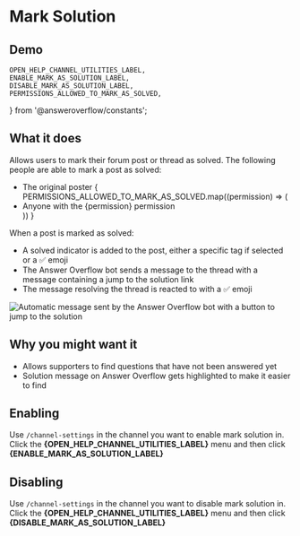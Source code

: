 # Mark Solution

## Demo


<ReactPlayer
	url="https://youtu.be/QggUf4YCTaA"
	controls
	muted
	loop
	style={ytVideoStyle}
/>

<TryLiveDemo />

	OPEN_HELP_CHANNEL_UTILITIES_LABEL,
	ENABLE_MARK_AS_SOLUTION_LABEL,
	DISABLE_MARK_AS_SOLUTION_LABEL,
	PERMISSIONS_ALLOWED_TO_MARK_AS_SOLVED,
} from '@answeroverflow/constants';

## What it does

Allows users to mark their forum post or thread as solved. The following people are able to mark a post as solved:

- The original poster
  {
  PERMISSIONS_ALLOWED_TO_MARK_AS_SOLVED.map((permission) => (
  <li>Anyone with the {permission} permission</li>
  )) }

When a post is marked as solved:

- A solved indicator is added to the post, either a specific tag if selected or a ✅ emoji
- The Answer Overflow bot sends a message to the thread with a message containing a jump to the solution link
- The message resolving the thread is reacted to with a ✅ emoji

![Automatic message sent by the Answer Overflow bot with a button to jump to the solution](/mark-solution-response-w-forum-post-guidelines.png)

## Why you might want it

- Allows supporters to find questions that have not been answered yet
- Solution message on Answer Overflow gets highlighted to make it easier to find

## Enabling

Use `/channel-settings` in the channel you want to enable mark solution in. Click the **{OPEN_HELP_CHANNEL_UTILITIES_LABEL}** menu and then click **{ENABLE_MARK_AS_SOLUTION_LABEL}**

## Disabling

Use `/channel-settings` in the channel you want to disable mark solution in. Click the **{OPEN_HELP_CHANNEL_UTILITIES_LABEL}** menu and then click **{DISABLE_MARK_AS_SOLUTION_LABEL}**
